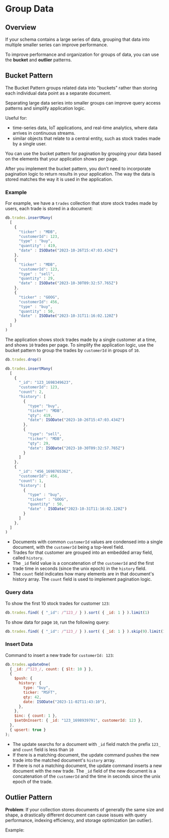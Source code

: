 # Group Data

## Overview

If your schema contains a large series of data, grouping that data into multiple smaller series can improve performance.

To improve performance and organization for groups of data, you can use the **bucket** and **outlier** patterns.


## Bucket Pattern

The Bucket Pattern groups related data into "buckets" rather than storing each individual data point as a separate document.

Separating large data series into smaller groups can improve query access patterns and simplify application logic.

Useful for:
- time-series data, IoT applications, and real-time analytics, where data arrives in continuous streams.
- similar objects that relate to a central entity, such as stock trades made by a single user.

You can use the bucket pattern for pagination by grouping your data based on the elements that your application shows per page.

After you implement the bucket pattern, you don't need to incorporate pagination logic to return results in your application. The way the data is stored matches the way it is used in the application.

### Example

For example, we have a `trades` collection that store stock trades made by users, each trade is stored in a document:

```js
db.trades.insertMany(
  [
    {
      "ticker" : "MDB",
      "customerId": 123,
      "type" : "buy",
      "quantity" : 419,
      "date" : ISODate("2023-10-26T15:47:03.434Z")
    },
    {
      "ticker" : "MDB",
      "customerId": 123,
      "type" : "sell",
      "quantity" : 29,
      "date" : ISODate("2023-10-30T09:32:57.765Z")
    },
    {
      "ticker" : "GOOG",
      "customerId": 456,
      "type" : "buy",
      "quantity" : 50,
      "date" : ISODate("2023-10-31T11:16:02.120Z")
    }
  ]
)
```

The application shows stock trades made by a single customer at a time, and shows `10` trades per page. To simplify the application logic, use the bucket pattern to group the trades by `customerId` in groups of `10`.

```js
db.trades.drop()

db.trades.insertMany(
  [
    {
      "_id": "123_1698349623",
      "customerId": 123,
      "count": 2,
      "history": [
        {
          "type": "buy",
          "ticker": "MDB",
          "qty": 419,
          "date": ISODate("2023-10-26T15:47:03.434Z")
        },
        {
          "type": "sell",
          "ticker": "MDB",
          "qty": 29,
          "date": ISODate("2023-10-30T09:32:57.765Z")
        }
      ]
    },
    {
      "_id": "456_1698765362",
      "customerId": 456,
      "count": 1,
      "history": [
        {
          "type" : "buy",
          "ticker" : "GOOG",
          "quantity" : 50,
          "date" : ISODate("2023-10-31T11:16:02.120Z")
        }
      ]
    },
  ]
)
```

- Documents with common `customerId` values are condensed into a single document, with the `customerId` being a top-level field.
- Trades for that customer are grouped into an embedded array field, called `history`.
- The `_id` field value is a concatenation of the `customerId` and the first trade time in seconds (since the unix epoch) in the `history` field.
- The `count` field indicates how many elements are in that document's history array. The `count` field is used to implement pagination logic.

### Query data

To show the first 10 stock trades for customer `123`:

```js
db.trades.find( { "_id": /^123_/ } ).sort( { _id: 1 } ).limit(1)
```

To show data for page `10`, run the following query:
```js
db.trades.find( { "_id": /^123_/ } ).sort( { _id: 1 } ).skip(9).limit(1)
```

### Insert Data

Command to insert a new trade for `customerId: 123`:
```js
db.trades.updateOne(
  { _id: /^123_/, count: { $lt: 10 } },
  {
    $push: {
      history: {
        type: "buy",
        ticker: "MSFT",
        qty: 42,
        date: ISODate("2023-11-02T11:43:10"),
      },
    },
    $inc: { count: 1 },
    $setOnInsert: { _id: "123_1698939791", customerId: 123 },
  },
  { upsert: true }
);
```
- The update searchs for a document with `_id` field match the prefix `123_` and `count` field is less than `10`
- If there is a matching document, the update command pushes the new trade into the matched document's `history` array.
- If there is not a matching document, the update command inserts a new document with the new trade. The `_id` field of the new document is a concatenation of the `customerId` and the time in seconds since the unix epoch of the trade.


## Outlier Pattern

**Problem**: If your collection stores documents of generally the same size and shape, a drastically different document can cause issues with query performance, indexing efficiency, and storage optimization (an outlier).

Example: 